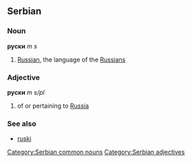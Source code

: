 ==Serbian==
===Noun===
'''руски''' ''m s''
#[[Russian]], the language of the [[Russians]]
===Adjective===
'''руски''' ''m s/pl''
#of or pertaining to [[Russia]]
===See also===
*[[ruski]]
[[Category:Serbian common nouns]]
[[Category:Serbian adjectives]]